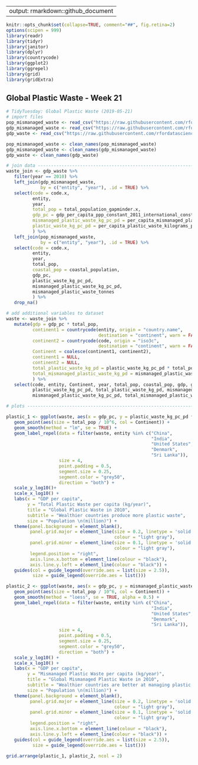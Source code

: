 
---
output: rmarkdown::github_document
---

```r
knitr::opts_chunk$set(collapse=TRUE, comment="##", fig.retina=2)
options(scipen = 999)
library(readr)
library(tidyr)
library(janitor)
library(dplyr)
library(countrycode)
library(ggplot2) 
library(ggrepel)
library(grid)
library(gridExtra)
```

## Global Plastic Waste - Week 21
``` r
# TidyTuesday: Global Plastic Waste (2019-05-21)
# import files 
pop_mismanaged_waste <- read_csv("https://raw.githubusercontent.com/rfordatascience/tidytuesday/master/data/2019/2019-05-21/coastal-population-vs-mismanaged-plastic.csv")
gdp_mismanaged_waste <- read_csv("https://raw.githubusercontent.com/rfordatascience/tidytuesday/master/data/2019/2019-05-21/per-capita-mismanaged-plastic-waste-vs-gdp-per-capita.csv")
gdp_waste <- read_csv("https://raw.githubusercontent.com/rfordatascience/tidytuesday/master/data/2019/2019-05-21/per-capita-plastic-waste-vs-gdp-per-capita.csv")

pop_mismanaged_waste <- clean_names(pop_mismanaged_waste)
gdp_mismanaged_waste <- clean_names(gdp_mismanaged_waste)
gdp_waste <- clean_names(gdp_waste)

# join data -----------------------------------------------------------------------------
waste_join <- gdp_waste %>% 
   filter(year == 2010) %>%
   left_join(gdp_mismanaged_waste, 
             by = c("entity", "year"), .id = TRUE) %>%
   select(code = code.x, 
          entity, 
          year, 
          total_pop = total_population_gapminder.x,
          gdp_pc = gdp_per_capita_ppp_constant_2011_international_constant_2011_international,
          mismanaged_plastic_waste_kg_pc_pd = per_capita_mismanaged_plastic_waste_kilograms_per_person_per_day,
          plastic_waste_kg_pc_pd = per_capita_plastic_waste_kilograms_per_person_per_day
          ) %>%
   left_join(pop_mismanaged_waste,
             by = c("entity", "year"), .id = TRUE) %>%
   select(code = code.x, 
          entity, 
          year, 
          total_pop,
          coastal_pop = coastal_population,
          gdp_pc,
          plastic_waste_kg_pc_pd,
          mismanaged_plastic_waste_kg_pc_pd,
          mismanaged_plastic_waste_tonnes
          ) %>%
   drop_na()

# add additional variables to dataset
waste <- waste_join %>%
   mutate(gdp = gdp_pc * total_pop,
          continent1 = countrycode(entity, origin = "country.name", 
                                   destination = "continent", warn = FALSE),
          continent2 = countrycode(code, origin = "iso3c", 
                                   destination = "continent", warn = FALSE),
          Continent = coalesce(continent1, continent2),
          continent1 = NULL,
          continent2 = NULL,
          total_plastic_waste_kg_pd = plastic_waste_kg_pc_pd * total_pop, # kg/per day
          total_mismanaged_plastic_waste_kg_pd = mismanaged_plastic_waste_kg_pc_pd * total_pop
          ) %>%
   select(code, entity, Continent, year, total_pop, coastal_pop, gdp, gdp_pc,
          plastic_waste_kg_pc_pd, total_plastic_waste_kg_pd, mismanaged_plastic_waste_tonnes,
          mismanaged_plastic_waste_kg_pc_pd, total_mismanaged_plastic_waste_kg_pd)

# plots ---------------------------------------------------------------------------------

plastic_1 <- ggplot(waste, aes(x = gdp_pc, y = plastic_waste_kg_pc_pd * 365, label = entity)) +
   geom_point(aes(size = total_pop / 10^6, col = Continent)) +
   geom_smooth(method = "lm", se = TRUE) + 
   geom_label_repel(data = filter(waste, entity %in% c("China", 
                                                       "India", 
                                                       "United States",
                                                       "Denmark",
                                                       "Sri Lanka")),
                    size = 4,
                    point.padding = 0.5,
                    segment.size = 0.25,
                    segment.color = "grey50",
                    direction = "both") +
   scale_y_log10()+
   scale_x_log10() +
   labs(x = "GDP per capita", 
        y = "Total Plastic Waste per capita (kg/year)",
        title = "Global Plastic Waste in 2010",
        subtitle = "Wealthier countries produce more plastic waste",
        size = "Population \n(million)") +
   theme(panel.background = element_blank(),
         panel.grid.major = element_line(size = 0.2, linetype = 'solid',
                                         colour = "light gray"),
         panel.grid.minor = element_line(size = 0.1, linetype = 'solid',
                                         colour = "light gray"),
         legend.position = "right", 
         axis.line.x.bottom = element_line(colour = "black"),
         axis.line.y.left = element_line(colour = "black")) +
   guides(col = guide_legend(override.aes = list(size = 2.5)),
          size = guide_legend(override.aes = list()))

plastic_2 <- ggplot(waste, aes(x = gdp_pc, y = mismanaged_plastic_waste_kg_pc_pd * 365, label = entity)) +
   geom_point(aes(size = total_pop / 10^6, col = Continent)) +
   geom_smooth(method = "loess", se = TRUE, alpha = 0.5) + 
   geom_label_repel(data = filter(waste, entity %in% c("China", 
                                                       "India", 
                                                       "United States",
                                                       "Denmark",
                                                       "Sri Lanka")),
                    size = 4,
                    point.padding = 0.5,
                    segment.size = 0.25,
                    segment.color = "grey50",
                    direction = "both") +
   scale_y_log10() +
   scale_x_log10() +
   labs(x = "GDP per capita", 
        y = "Mismanaged Plastic Waste per capita (kg/year)",
        title = "Global Mismanaged Plastic Waste in 2010",
        subtitle = "Wealthier countries are better at managing plastic waste",
        size = "Population \n(million)") +
   theme(panel.background = element_blank(),
         panel.grid.major = element_line(size = 0.2, linetype = 'solid',
                                         colour = "light gray"),
         panel.grid.minor = element_line(size = 0.1, linetype = 'solid',
                                         colour = "light gray"),
         legend.position = "right", 
         axis.line.x.bottom = element_line(colour = "black"),
         axis.line.y.left = element_line(colour = "black")) +
   guides(col = guide_legend(override.aes = list(size = 2.5)),
          size = guide_legend(override.aes = list()))

grid.arrange(plastic_1, plastic_2, ncol = 2)
```

